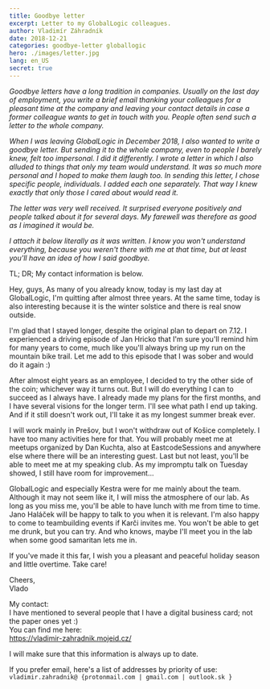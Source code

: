 ```yaml
---
title: Goodbye letter
excerpt: Letter to my GlobalLogic colleagues.
author: Vladimír Záhradník
date: 2018-12-21
categories: goodbye-letter globallogic
hero: ./images/letter.jpg
lang: en_US
secret: true
---
```


*Goodbye letters have a long tradition in companies. Usually on the last day of employment, you write a brief email thanking your colleagues for a pleasant time at the company and leaving your contact details in case a former colleague wants to get in touch with you. People often send such a letter to the whole company.*

*When I was leaving GlobalLogic in December 2018, I also wanted to write a goodbye letter. But sending it to the whole company, even to people I barely knew, felt too impersonal. I did it differently. I wrote a letter in which I also alluded to things that only my team would understand. It was so much more personal and I hoped to make them laugh too. In sending this letter, I chose specific people, individuals. I added each one separately. That way I knew exactly that only those I cared about would read it.*

*The letter was very well received. It surprised everyone positively and people talked about it for several days. My farewell was therefore as good as I imagined it would be.*

*I attach it below literally as it was written. I know you won't understand everything, because you weren't there with me at that time, but at least you'll have an idea of how I said goodbye.*

TL; DR; My contact information is below.

Hey, guys,
As many of you already know, today is my last day at GlobalLogic, I'm quitting after almost three years. At the same time, today is also interesting because it is the winter solstice and there is real snow outside.

I'm glad that I stayed longer, despite the original plan to depart on 7.12. I experienced a driving episode of Jan Hricko that I'm sure you'll remind him for many years to come, much like you'll always bring up my run on the mountain bike trail. Let me add to this episode that I was sober and would do it again :)

After almost eight years as an employee, I decided to try the other side of the coin; whichever way it turns out. But I will do everything I can to succeed as I always have. I already made my plans for the first months, and I have several visions for the longer term. I'll see what path I end up taking. And if it still doesn't work out, I'll take it as my longest summer break ever.

I will work mainly in Prešov, but I won't withdraw out of Košice completely. I have too many activities here for that. You will probably meet me at meetups organized by Dan Kuchta, also at EastcodeSessions and anywhere else where there will be an interesting guest. Last but not least, you'll be able to meet me at my speaking club. As my impromptu talk on Tuesday showed, I still have room for improvement...

GlobalLogic and especially Kestra were for me mainly about the team. Although it may not seem like it, I will miss the atmosphere of our lab. As long as you miss me, you'll be able to have lunch with me from time to time. Jano Haláček will be happy to talk to you when it is relevant. I'm also happy to come to teambuilding events if Karči invites me. You won't be able to get me drunk, but you can try. And who knows, maybe I'll meet you in the lab when some good samaritan lets me in.

If you've made it this far, I wish you a pleasant and peaceful holiday season and little overtime. Take care!

Cheers,<br />
Vlado

My contact:<br/>
I have mentioned to several people that I have a digital business card; not the paper ones yet :)<br />
You can find me here:<br />
https://vladimir-zahradnik.mojeid.cz/

I will make sure that this information is always up to date.

If you prefer email, here's a list of addresses by priority of use:<br />
`vladimir.zahradnik@ {protonmail.com | gmail.com | outlook.sk }`
